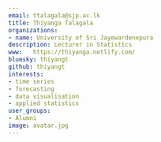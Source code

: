 ```yaml
---
email: ttalagala@sjp.ac.lk
title: Thiyanga Talagala
organizations:
- name: University of Sri Jayewardenepura
description: Lecturer in Statistics
www:   https://thiyanga.netlify.com/
bluesky: thiyangt
github: thiyangt
interests:
- time series
- forecasting
- data visualisation
- applied statistics
user_groups:
- Alumni
image: avatar.jpg
---
```

